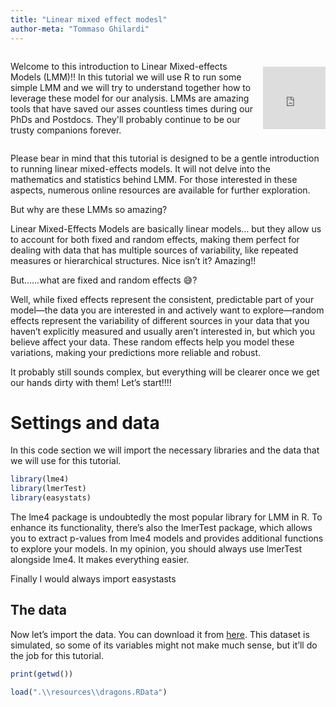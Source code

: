 ```yaml
---
title: "Linear mixed effect modesl"
author-meta: "Tommaso Ghilardi"
---
```


```{=html}
<div style="display: flex; align-items: center;">
    <div style="flex: 1; text-align: left;">
        <p>Welcome to this introduction to Linear Mixed-effects Models (LMM)!! In this tutorial we will use R to run some simple LMM and we will try to understand together how to leverage these model for our analysis.
        LMMs are amazing tools that have saved our asses countless times during our PhDs and Postdocs. They'll probably continue to be our trusty companions forever.</p>
    </div>
    <div style="flex: 0 0 auto; margin-left: 10px;">
        <iframe src="https://giphy.com/embed/ygCtKUnKEW5F6LruQd" width="100" height="100" frameborder="0" allowfullscreen></iframe>
        <p style="margin: 0;"><a href="https://giphy.com/gifs/TheBearFX-ygCtKUnKEW5F6LruQd"></a></p>
    </div>
</div>
```

::: callout-note
Please bear in mind that this tutorial is designed to be a gentle introduction to running linear mixed-effects models. It will not delve into the mathematics and statistics behind LMM. For those interested in these aspects, numerous online resources are available for further exploration.
:::

But why are these LMMs so amazing?

Linear Mixed-Effects Models are basically linear models... but they allow us to account for both fixed and random effects, making them perfect for dealing with data that has multiple sources of variability, like repeated measures or hierarchical structures. Nice isn't it? Amazing!!

But......what are fixed and random effects 😅?

Well, while fixed effects represent the consistent, predictable part of your model—the data you are interested in and actively want to explore—random effects represent the variability of different sources in your data that you haven't explicitly measured and usually aren't interested in, but which you believe affect your data. These random effects help you model these variations, making your predictions more reliable and robust.

It probably still sounds complex, but everything will be clearer once we get our hands dirty with them! Let's start!!!!

# Settings and data

In this code section we will import the necessary libraries and the data that we will use for this tutorial.

```r
library(lme4)
library(lmerTest)
library(easystats)
```

The lme4 package is undoubtedly the most popular library for LMM in R. To enhance its functionality, there's also the lmerTest package, which allows you to extract p-values from lme4 models and provides additional functions to explore your models. In my opinion, you should always use lmerTest alongside lme4. It makes everything easier.

Finally I would always import easystasts

## The data

Now let's import the data. You can download it from [here](bb). This dataset is simulated, so some of its variables might not make much sense, but it'll do the job for this tutorial.

```r
print(getwd())

load(".\\resources\\dragons.RData")
```